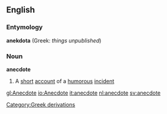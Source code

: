 ==English==
===Entymology===
'''anekdota''' (Greek: ''things unpublished'')
===Noun===
'''anecdote'''
# A [[short]] [[account]] of a [[humorous]] [[incident]]

[[Category:Greek derivations]]

[[gl:Anecdote]]
[[io:Anecdote]]
[[it:anecdote]]
[[nl:anecdote]]
[[sv:anecdote]]